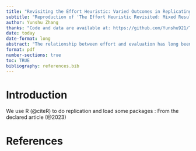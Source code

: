 ```yaml
---
title: "Revisiting the Effort Heuristic: Varied Outcomes in Replicating Experiments 1 and 2 from Kruger et al. (2004)"
subtitle: "Reproduction of 'The Effort Heuristic Revisited: Mixed Results for Replications of Kruger et al. (2004)’s Experiments 1 and 2' (Ziano, I., Yeung, S. K., Lee, C. S., Shi, J., & Feldman, G. ,2023)."
author: Yunshu Zhang
thanks: "Code and data are available at: https://github.com/Yunshu921/The-Effort-Heuristic-Analysis.git. A replication of various aspects in this paper are available at: 通过SSRP产出的DOI"
date: today
date-format: long
abstract: "The relationship between effort and evaluation has long been of interest to researchers. Kruger, Wirtz, van Boven, and Altermatt (2004) defined the effort heuristic as the inclination to perceive an object's quality and monetary worth as greater when its production is perceived to require more effort. Ziano, I., Yeung, S. K., Lee, C. S., Shi, J., and Feldman, G. (2023) made two replications with mixed results of Kruger et al. (2004) Experiments 1 and 2. For their first replication, they used an Amazon Mechanical Turk (MTurk) sample, and they found a positive correlation between effort and quality for Experiment 2 (in their study 1b) but failed for Experiment 1 (in their study 1a). For their second replication, they used the Prolific sample (their Study 2), and they found support for the effort heuristic on liking and quality ratings but not for monetary value. We replicate the results of studies 1b and 2 with respect to monetary value, liking, and quality. The results were consistent with the initial study."
format: pdf
number-sections: true
toc: TRUE
bibliography: references.bib
---
```


# Introduction

<!-- Background / Broader Context -->

We use R (@citeR) to do replication and load some packages : From the declared article (@2023)










































# References
